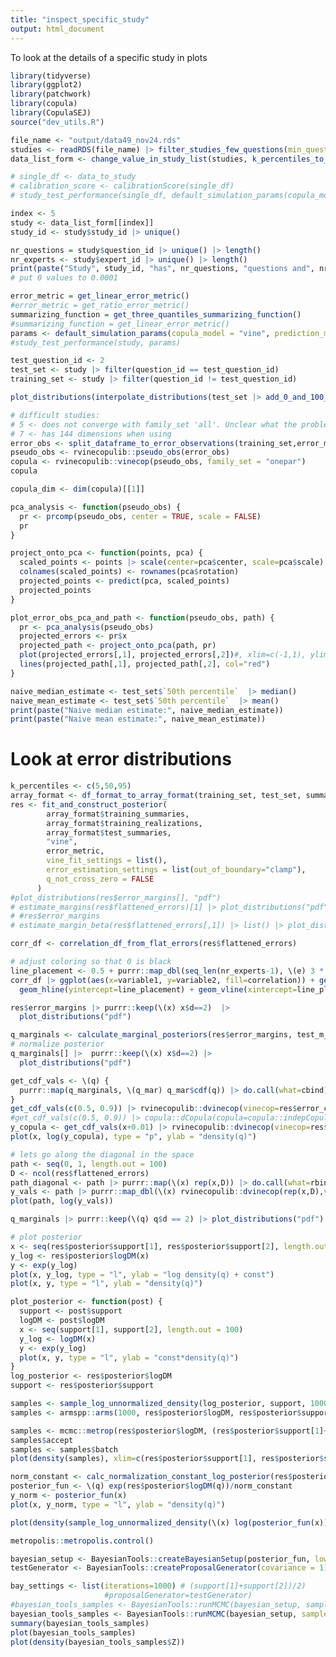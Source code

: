 ```yaml
---
title: "inspect_specific_study"
output: html_document
---
```


To look at the details of a specific study in plots

```r
library(tidyverse)
library(ggplot2)
library(patchwork)
library(copula)
library(CopulaSEJ)
source("dev_utils.R")

file_name <- "output/data49_nov24.rds"
studies <- readRDS(file_name) |> filter_studies_few_questions(min_questions = 11)
data_list_form <- change_value_in_study_list(studies, k_percentiles_to_colname(c(5, 50, 95)), 0, 0.001)$study_list
```


```r
# single_df <- data_to_study
# calibration_score <- calibrationScore(single_df)
# study_test_performance(single_df, default_simulation_params(copula_model="frank", interpolation="linear", prediction_method = "copula_calibration"))

index <- 5
study <- data_list_form[[index]]
study_id <- study$study_id |> unique()

nr_questions = study$question_id |> unique() |> length()
nr_experts <- study$expert_id |> unique() |> length()
print(paste("Study", study_id, "has", nr_questions, "questions and", nr_experts, "experts"))
# put 0 values to 0.0001

error_metric = get_linear_error_metric()
#error_metric = get_ratio_error_metric()
summarizing_function = get_three_quantiles_summarizing_function()
#summarizing_function = get_linear_error_metric()
params <- default_simulation_params(copula_model = "vine", prediction_method = "perfect_expert", error_metric = error_metric, summarizing_function = summarizing_function)
#study_test_performance(study, params)

test_question_id <- 2
test_set <- study |> filter(question_id == test_question_id)
training_set <- study |> filter(question_id != test_question_id)
```
```r

plot_distributions(interpolate_distributions(test_set |> add_0_and_100_percentiles()))

```

```r
# difficult studies:
# 5 <- does not converge with family_set 'all'. Unclear what the problem is
# 7 <- has 144 dimensions when using 
error_obs <- split_dataframe_to_error_observations(training_set,error_metric, summarizing_function$f)
pseudo_obs <- rvinecopulib::pseudo_obs(error_obs)
copula <- rvinecopulib::vinecop(pseudo_obs, family_set = "onepar")
copula

copula_dim <- dim(copula)[[1]]

pca_analysis <- function(pseudo_obs) {
  pr <- prcomp(pseudo_obs, center = TRUE, scale = FALSE)
  pr
}

project_onto_pca <- function(points, pca) {
  scaled_points <- points |> scale(center=pca$center, scale=pca$scale) 
  colnames(scaled_points) <- rownames(pca$rotation)
  projected_points <- predict(pca, scaled_points)
  projected_points
}

plot_error_obs_pca_and_path <- function(pseudo_obs, path) {
  pr <- pca_analysis(pseudo_obs)
  projected_errors <- pr$x
  projected_path <- project_onto_pca(path, pr)
  plot(projected_errors[,1], projected_errors[,2])#, xlim=c(-1,1), ylim=c(-1,1))
  lines(projected_path[,1], projected_path[,2], col="red")
}

```
```r

naive_median_estimate <- test_set$`50th percentile`  |> median()
naive_mean_estimate <- test_set$`50th percentile`  |> mean()
print(paste("Naive median estimate:", naive_median_estimate))
print(paste("Naive mean estimate:", naive_mean_estimate))
```

# Look at error distributions
```r
k_percentiles <- c(5,50,95)
array_format <- df_format_to_array_format(training_set, test_set, summarizing_function$f, k_percentiles)
res <- fit_and_construct_posterior(
        array_format$training_summaries,
        array_format$training_realizations,
        array_format$test_summaries,
        "vine",
        error_metric,
        vine_fit_settings = list(),
        error_estimation_settings = list(out_of_boundary="clamp"),
        q_not_cross_zero = FALSE
      )
#plot_distributions(res$error_margins[], "pdf") 
# estimate_margins(res$flattened_errors)[1] |> plot_distributions("pdf") 
# #res$error_margins
# estimate_margin_beta(res$flattened_errors[,1]) |> list() |> plot_distributions()

corr_df <- correlation_df_from_flat_errors(res$flattened_errors)

# adjust coloring so that 0 is black 
line_placement <- 0.5 + purrr::map_dbl(seq_len(nr_experts-1), \(e) 3 * e)
corr_df |> ggplot(aes(x=variable1, y=variable2, fill=correlation)) + geom_tile() + theme_minimal() + theme(axis.text.x = element_text(angle = 90, hjust = 1)) + scale_fill_gradient2(limits=c(-1,1),low = "red", mid = "white", high = "blue", midpoint = 0) + coord_fixed() +
  geom_hline(yintercept=line_placement) + geom_vline(xintercept=line_placement)
```

```r
res$error_margins |> purrr::keep(\(x) x$d==2)  |> 
  plot_distributions("pdf")
```

```r
q_marginals <- calculate_marginal_posteriors(res$error_margins, test_m_matrix, error_metric)
# normalize posterior 
q_marginals[] |>  purrr::keep(\(x) x$d==2) |>
  plot_distributions("pdf")
```


```r
get_cdf_vals <- \(q) {
  purrr::map(q_marginals, \(q_mar) q_mar$cdf(q)) |> do.call(what=cbind)
}
get_cdf_vals(c(0.5, 0.9)) |> rvinecopulib::dvinecop(vinecop=res$error_copula)
#get_cdf_vals(c(0.5, 0.9)) |> copula::dCopula(copula=copula::indepCopula(dim=30))
y_copula <- get_cdf_vals(x+0.01) |> rvinecopulib::dvinecop(vinecop=res$error_copula) 
plot(x, log(y_copula), type = "p", ylab = "density(q)")
```
```r
# lets go along the diagonal in the space
path <- seq(0, 1, length.out = 100)
D <- ncol(res$flattened_errors)
path_diagonal <- path |> purrr::map(\(x) rep(x,D)) |> do.call(what=rbind)
y_vals <- path |> purrr::map_dbl(\(x) rvinecopulib::dvinecop(rep(x,D),vinecop=res$error_copula)) 
plot(path, log(y_vals))
```

```r
q_marginals |> purrr::keep(\(q) q$d == 2) |> plot_distributions("pdf")
```

```r
# plot posterior
x <- seq(res$posterior$support[1], res$posterior$support[2], length.out = 100)
y_log <- res$posterior$logDM(x)
y <- exp(y_log)
plot(x, y_log, type = "l", ylab = "log density(q) + const")
plot(x, y, type = "l", ylab = "density(q)")
```
```r
plot_posterior <- function(post) {
  support <- post$support
  logDM <- post$logDM
  x <- seq(support[1], support[2], length.out = 100)
  y_log <- logDM(x)
  y <- exp(y_log)
  plot(x, y, type = "l", ylab = "const*density(q)")
}
log_posterior <- res$posterior$logDM
support <- res$posterior$support
```

```r
samples <- sample_log_unnormalized_density(log_posterior, support, 1000)
samples <- armspp::arms(1000, res$posterior$logDM, res$posterior$support[1], res$posterior$support[2])
```
```r
samples <- mcmc::metrop(res$posterior$logDM, (res$posterior$support[1]+res$posterior$support[2])/2, 1000, scale=0.01)
samples$accept
samples <- samples$batch
plot(density(samples), xlim=c(res$posterior$support[1], res$posterior$support[2]))
```

```r
norm_constant <- calc_normalization_constant_log_posterior(res$posterior$logDM, res$posterior$support, "uniform importance")
posterior_fun <- \(q) exp(res$posterior$logDM(q))/norm_constant
y_norm <- posterior_fun(x)
plot(x, y_norm, type = "l", ylab = "density(q)")

plot(density(sample_log_unnormalized_density(\(x) log(posterior_fun(x)), support, 1000)))
```
```r
metropolis::metropolis.control()
```

```r
bayesian_setup <- BayesianTools::createBayesianSetup(posterior_fun, lower=support[1], upper=support[2])
testGenerator <- BayesianTools::createProposalGenerator(covariance = 1)

bay_settings <- list(iterations=1000) # (support[1]+support[2])/2)
                     #proposalGenerator=testGenerator)
#bayesian_tools_samples <- BayesianTools::runMCMC(bayesian_setup, sampler="Metropolis", settings=bay_settings)
bayesian_tools_samples <- BayesianTools::runMCMC(bayesian_setup, sampler="DEzs", settings=bay_settings)
summary(bayesian_tools_samples)
plot(bayesian_tools_samples)
plot(density(bayesian_tools_samples$Z))
```
```r

```


